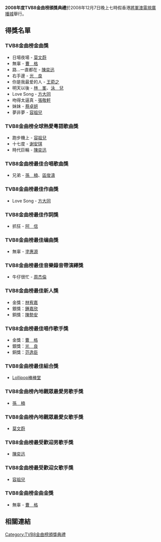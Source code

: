 {{Unreferenced |time=2008-12-21T11:26:51+00:00 }}
'''2008年度TVB8金曲榜頒獎典禮'''於2008年12月7日晚上七時假香港[[將軍澳|將軍澳]][[電視廣播城|電視廣播城]]舉行。

== 得獎名單 ==
=== TVB8金曲榜金曲獎 ===  
* 日場夜場 - [[莫文蔚|莫文蔚]]
* 無辜 - [[曹格|曹　格]]
* 路...一直都在 - [[陳奕迅|陳奕迅]]
* 右手邊 - [[光良|光　良]]
* 你是我最爱的人 - [[王菀之|王菀之]]
* 明天以後 - [[林峯|林　峯]]、[[泳兒|泳　兒]]
* Love Song - [[方大同|方大同]]
* 吻得太逼真 - [[張敬軒|張敬軒]]
* 妹妹 - [[蔡卓妍|蔡卓妍]]
* 夢非夢 - [[容祖兒|容祖兒]]
=== TVB8金曲榜全球熱愛粵語歌曲獎 ===
* 跑步機上 - [[容祖兒|容祖兒]]
* 十七度 - [[谢安琪|谢安琪]]
* 時代巨輪 - [[陳奕迅|陳奕迅]]
=== TVB8金曲榜最佳合唱歌曲獎 ===
* 兄弟 - [[孫楠|孫　楠]]、[[區俊濤|區俊濤]]
=== TVB8金曲榜最佳作曲獎 === 
* Love Song - [[方大同|方大同]]
=== TVB8金曲榜最佳作詞獎 === 
* 抓狂 - [[陳信宏|阿　信]]
=== TVB8金曲榜最佳编曲獎 ===
* 無辜 - [[塗惠源|塗惠源]]
=== TVB8金曲榜最佳音樂錄音帶演繹獎 === 
* 牛仔很忙 - [[周杰倫|周杰倫]]
=== TVB8金曲榜最佳新人獎 === 
* 金獎：[[林宥嘉|林宥嘉]]
* 銀獎：[[鍾嘉欣|鍾嘉欣]]
* 銅獎：[[陳勢安|陳勢安]]
=== TVB8金曲榜最佳唱作歌手獎 === 
* 金獎：[[曹格|曹　格]]
* 銀獎：[[光良|光　良]]
* 銅獎：[[范逸臣|范逸臣]]
=== TVB8金曲榜最佳組合獎  ===
* [[Lollipop棒棒堂|Lollipop棒棒堂]]
=== TVB8金曲榜內地觀眾最愛男歌手獎 === 
* [[孫楠|孫　楠]]
=== TVB8金曲榜內地觀眾最愛女歌手獎 ===
* [[莫文蔚|莫文蔚]]
=== TVB8金曲榜最受歡迎男歌手獎 ===
* [[陳奕迅|陳奕迅]]
=== TVB8金曲榜最受歡迎女歌手獎 ===
* [[容祖兒|容祖兒]]
=== TVB8金曲榜金曲金獎 ===
*無辜 - [[曹格|曹　格]]

== 相關連結 ==
{{TVB8金曲榜頒獎典禮}}
{{全球流行音乐颁奖典礼}}

[[Category:TVB8金曲榜頒獎典禮|Category:TVB8金曲榜頒獎典禮]]